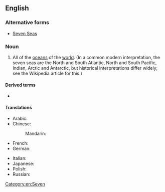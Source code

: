 ==English==
{{wp}}

===Alternative forms===
* [[Seven Seas]]

===Noun===
{{en-noun|head=[[seven]] [[sea|seas]]|-}}

# {{context|poetic|lang=en}} All of the [[ocean]]s of the [[world]]. (In a common modern interpretation, the seven seas are the North and South Atlantic, North and South Pacific, Indian, Arctic and Antarctic, but historical interpretations differ widely; see the Wikipedia article for this.)

====Derived terms====
* {{l|en|Edinburgh of the Seven Seas}}

====Translations====
{{trans-top|all of the Earths oceans}}
* Arabic: {{t|ar|البحار السبعة|tr=al-biḥār al-sábʿa|sc=Arab}}
* Chinese:
*: Mandarin: {{t|cmn|七海|tr=qīhǎi|sc=Hani}}
* French: {{t+|fr|sept mers|f-p}}
* German: {{t|de|sieben Meere}}
{{trans-mid}}
* Italian: {{t|it|sette mari|f}}
* Japanese: {{t|ja|七つの海|tr=ななつのうみ, nanatsu no umi|sc=Jpan}}
* Polish: {{t|pl|siedem mórz}}
* Russian: {{t|ru|семь море́й}}
{{trans-bottom}}

[[Category:en:Seven]]